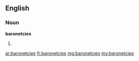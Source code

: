 ==English==

===Noun===
'''baronetcies'''

# {{plural of|baronetcy}}

[[ar:baronetcies]]
[[fr:baronetcies]]
[[mg:baronetcies]]
[[my:baronetcies]]